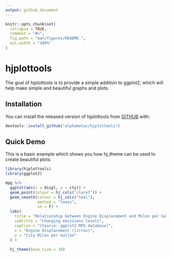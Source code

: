 ```yaml
---
output: github_document
---
```


<!-- README.md is generated from README.Rmd. Please edit that file -->

```r
knitr::opts_chunk$set(
  collapse = TRUE,
  comment = "#>",
  fig.path = "man/figures/README-",
  out.width = "100%"
)
```

# hjplottools

<!-- badges: start -->
<!-- badges: end -->

The goal of hjplottools is to provide a simple addition to ggplot2, which will help make simple and beautiful graphs and plots.

## Installation

You can install the released version of hjplottools from [GITHUB](https://github.com) with:

``` r
devtools::install_github("alphabetac/hjplottools")
```

## Quick Demo

This is a basic example which shows you how hj_theme can be used to create beautiful plots:

```r
library(hjplottools)
library(ggplot2)

mpg %>%
  ggplot(aes(x = displ, y = cty)) +
  geom_point(colour = hj_cols("claret")) +
  geom_smooth(colour = hj_cols("teal"),
              method = "loess",
              se = F) +
  labs(
    title = "Relationship between Engine Displacement and Miles per Gallon",
    subtitle = "Changing emissions levels",
    caption = "[Source: ggplot2 MPG database]",
    x = "Engine Displacement (litres)",
    y = "City Miles per Gallon"
  ) +
  
  hj_theme(base_size = 10)

```
